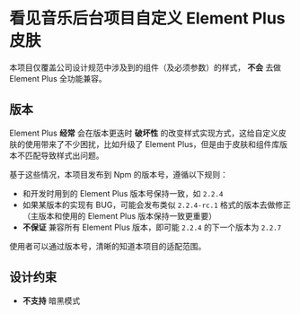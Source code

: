 
<Meta title="ReadMe" />

# 看见音乐后台项目自定义 Element Plus 皮肤

本项目仅覆盖公司设计规范中涉及到的组件（及必须参数）的样式， **不会** 去做 Element Plus 全功能兼容。

## 版本

Element Plus **经常** 会在版本更迭时 **破坏性** 的改变样式实现方式，这给自定义皮肤的使用带来了不少困扰，比如升级了 Element Plus，但是由于皮肤和组件库版本不匹配导致样式出问题。

基于这些情况，本项目发布到 Npm 的版本号，遵循以下规则：

* 和开发时用到的 Element Plus 版本号保持一致，如 `2.2.4`
* 如果某版本的实现有 BUG，可能会发布类似 `2.2.4-rc.1` 格式的版本去做修正（主版本和使用的 Element Plus 版本保持一致更重要）
* **不保证** 兼容所有 Element Plus 版本，即可能 `2.2.4` 的下一个版本为 `2.2.7`

使用者可以通过版本号，清晰的知道本项目的适配范围。

## 设计约束

* **不支持** 暗黑模式

